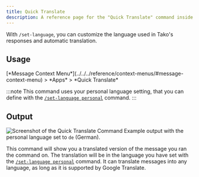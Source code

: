 ```yaml
---
title: Quick Translate
description: A reference page for the "Quick Translate" command inside the Tako Discord bot.
---
```



With `/set-language`, you can customize the language used in Tako's responses and automatic translation.

## Usage
<Tabs>
	<TabItem label="Context Menu">
		[*Message Context Menu*](../../../reference/context-menus/#message-context-menu) > *Apps* > *Quick Translate*
	</TabItem>
</Tabs>

:::note
This command uses your personal language setting, that you can define with the [`/set-language personal`](../set-language) command.
:::

## Output
![Screenshot of the Quick Translate Command](../../../../../assets/utility/quick-translate.png)
Example output with the personal language set to `de` (German).

This command will show you a translated version of the message you ran the command on. The translation will be in the language you have set with the [`/set-language personal`](../set-language) command.
It can translate messages into any language, as long as it is supported by Google Translate.